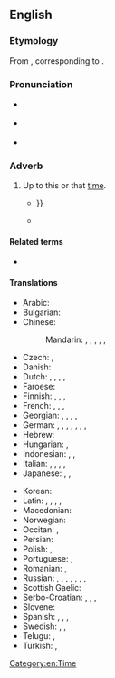 ==English==

===Etymology===
From {{der|en|enm|hiderto}}, corresponding to {{compound|en|hither|to}}.

===Pronunciation===
* {{a|UK}} {{IPA|en|/ˈhɪðəˌtuː/|/ˌhɪðəˈtuː/|[ˈhɪðəˌtʰuː]|[ˌhɪðəˈtʰuː]}}
* {{a|US}} {{IPA|en|/ˈhɪðɚˌtu/|/ˌhɪðɚˈtu/|[ˈhɪðɚˌtʰu]|[ˌhɪðɚˈtʰu]}}
* {{audio|en|en-us-hitherto.ogg|Audio (US)}}

===Adverb===
{{en-adv|-}}

# {{lb|en|formal|also|_|legal}} Up to this or that [[time]]. <!--(used frequently in [[legal]] papers).-->
#* {{quote-text|en|year=1830|author=Anna Maria Porter|title=The Barony|volume=3|page=460|passage=The exhaustless conjecturings of that evening's full conversation, made such of the small party, as had '''hitherto''' been strangers, well acquainted with each other's turn of mind{{...}}}}
#* {{quote-journal|1=en|year=2014|author=James Lambert|title=Diachronic stability in Indian English lexis|journal=World Englishes|page=124|text=The results of this study argue for a greater endonormativity in Indian English than has '''hitherto''' been recognised.}}
#: {{syn|en|up to now|heretofore}}
#: {{ant|en|from now on|henceforth}}

====Related terms====
* {{l|en|thitherto}}

====Translations====
{{trans-top|up to this time}}
* Arabic: {{t|ar|حَتَّى الْآن}}
* Bulgarian: {{t+|bg|досега́}}
* Chinese:
*: Mandarin: {{t+|cmn|到目前為止|sc=Hani}}, {{t+|cmn|到目前为止|tr=dào mùqián wéizhǐ|sc=Hani}}, {{t+|cmn|迄今|tr=qìjīn|sc=Hani}}, {{t+|cmn|迄今為止|sc=Hani}}, {{t+|cmn|迄今为止|tr=qìjīn wéizhǐ|sc=Hani}}, {{t+|cmn|至今|tr=zhìjīn|sc=Hani}}
* Czech: {{t+|cs|doposud}}, {{t|cs|až dosud}}
* Danish: {{t|da|hidtil}}
* Dutch: {{t|nl|tot dan toe}}, {{t|nl|tot hiertoe}}, {{t|nl|tot dusver}}, {{t|nl|tot nu toe}}, {{t|nl|tot dusverre}}
* Faroese: {{t|fo|higartil}}
* Finnish: {{t|fi|tähän mennessä}}, {{t|fi|siihen mennessä}}, {{t|fi|sitä ennen}}, {{t+|fi|aiemmin}}
* French: {{t+|fr|jusqu'ici}}, {{t+|fr|jusqu'alors}}, {{t|fr|jusqu'à maintenant}}, {{t+|fr|jusqu'à présent}}
* Georgian: {{t|ka|აქამდე|sc=Geor}}, {{t|ka|აქამომდე|sc=Geor}}, {{t|ka|დღემდე}}, {{t|ka|უწინ}}, {{t|ka|ამ დრომდე}}
* German: {{t|de|[[bis]] [[zum]] [[jetzigen]] [[Zeitpunkt]]}}, {{t+|de|bis jetzt}}, {{t|de|[[bis]] [[zum]] [[diesen]] [[Zeitpunkt]]}}, {{t+|de|bisher}}, {{t+|de|bislang}}, {{t|de|bis dato}}, {{t|de|bis dahin}}, {{t+|de|zuvor}}
* Hebrew: {{t|he|עד כה}}
* Hungarian: {{t+|hu|eddig}}, {{t+|hu|addig}}
* Indonesian: {{t|id|sampai saat ini}}, {{t|id|hingga kini}}, {{t|id|sampai sekarang}}
* Italian: {{t|it|[[fin]] [[qui]]}}, {{t|it|[[fino]] [[a]] [[qui]]}}, {{t|it|[[fino]] [[ad]] [[ora]]}}, {{t|it|[[fino]] [[allora]]}}, {{t+|it|finora}}
* Japanese: {{t|ja|今まで|tr=いままで, imamade}}, {{t|ja|これまで|tr=koremade}}, {{t|ja|これまでのところ|tr=koremade no tokoro}}
{{trans-mid}}
* Korean: {{t+|ko|여태}}
* Latin: {{t+|la|adhūc}}, {{t+|la|hactenus}}, {{t|la|hucusque}}, {{t|la|illatenus}}, {{t+|la|aliquando}}
* Macedonian: {{t|mk|досега}}
* Norwegian: {{t+|no|hittil}}
* Occitan: {{t|oc|fins ara}}, {{t|oc|fins a aquel moment}}
* Persian: {{t+|fa|تاکنون|tr=tâ-konun|sc=fa-Arab}}
* Polish: {{t+|pl|dotychczas}}, {{t+|pl|dotąd}}
* Portuguese: {{t|pt|[[até]] [[agora]]}}, {{t|pt|[[até]] [[então]]}}
* Romanian: {{t|ro|până acum}}, {{t|ro|până în acest moment}}
* Russian: {{t+|ru|пока́ что}}, {{t+|ru|до сих по́р}}, {{t+|ru|пока́}}, {{t|ru|на да́нный моме́нт}}, {{t|ru|на настоя́щий моме́нт}}, {{t+|ru|пре́жде}}, {{qualifier|obsolete}} {{t+|ru|доны́не}}, {{qualifier|archaic}} {{t+|ru|подне́сь}}
* Scottish Gaelic: {{t|gd|thuige seo}}
* Serbo-Croatian: {{t+|sh|dòsad}}, {{t+|sh|dòsada}}, {{t+|sh|dòtad}}, {{t|sh|dòtada}}
* Slovene: {{t|sl|do zdaj}}
* Spanish: {{t|es|hasta ahora}}, {{t|es|hasta aquí}}, {{t|es|hasta este momento}}, {{t|es|en ese entonces}}
* Swedish: {{t+|sv|hittills}}, {{t+|sv|dittills}}, {{t+|sv|hitintills}}
* Telugu: {{t|te|ఇప్పటివరకు}}, {{t|te|అప్పటివరకు}}
* Turkish: {{t|tr|-e [[kadar]]}}, {{t|tr|o ana kadar}}
{{trans-bottom}}

[[Category:en:Time]]